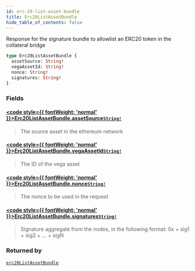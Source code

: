 ```yaml
---
id: erc-20-list-asset-bundle
title: Erc20ListAssetBundle
hide_table_of_contents: false
---
```








Response for the signature bundle to allowlist an ERC20 token in the collateral bridge

```graphql
type Erc20ListAssetBundle {
  assetSource: String!
  vegaAssetId: String!
  nonce: String!
  signatures: String!
}
```


### Fields

#### [<code style={{ fontWeight: 'normal' }}>Erc20ListAssetBundle.<b>assetSource</b></code>](#)<Bullet />[`String!`](/mainnet/api/graphql/scalars/string) <Badge class="secondary" text="non-null"/> <Badge class="secondary" text="scalar"/>
> The source asset in the ethereum network
> 

#### [<code style={{ fontWeight: 'normal' }}>Erc20ListAssetBundle.<b>vegaAssetId</b></code>](#)<Bullet />[`String!`](/mainnet/api/graphql/scalars/string) <Badge class="secondary" text="non-null"/> <Badge class="secondary" text="scalar"/>
> The ID of the vega asset
> 

#### [<code style={{ fontWeight: 'normal' }}>Erc20ListAssetBundle.<b>nonce</b></code>](#)<Bullet />[`String!`](/mainnet/api/graphql/scalars/string) <Badge class="secondary" text="non-null"/> <Badge class="secondary" text="scalar"/>
> The nonce to be used in the request
> 

#### [<code style={{ fontWeight: 'normal' }}>Erc20ListAssetBundle.<b>signatures</b></code>](#)<Bullet />[`String!`](/mainnet/api/graphql/scalars/string) <Badge class="secondary" text="non-null"/> <Badge class="secondary" text="scalar"/>
> Signature aggregate from the nodes, in the following format:
0x + sig1 + sig2 + ... + sigN
> 



### Returned by

[`erc20ListAssetBundle`](/mainnet/api/graphql/queries/erc-20-list-asset-bundle)  <Badge class="secondary" text="query"/>



